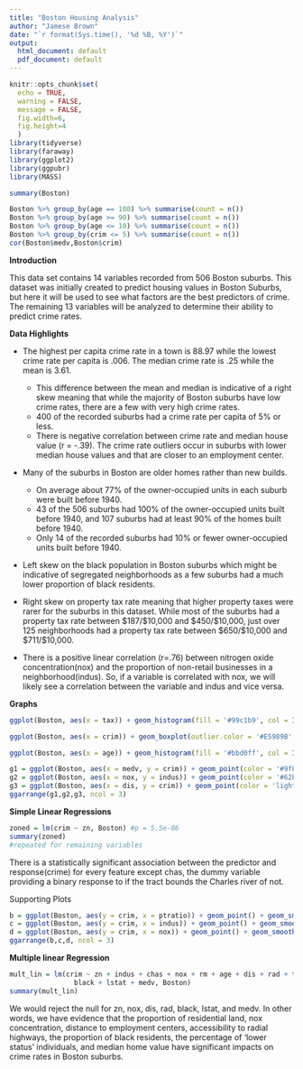 ---
title: "Boston Housing Analysis"
author: "Jamese Brown"
date: "`r format(Sys.time(), '%d %B, %Y')`"
output:
  html_document: default
  pdf_document: default
---

```{r setup, include=FALSE}
knitr::opts_chunk$set(
  echo = TRUE,
  warning = FALSE,
  message = FALSE,
  fig.width=6, 
  fig.height=4
  )
library(tidyverse)
library(faraway)
library(ggplot2)
library(ggpubr)
library(MASS)
```

```{r}
summary(Boston)

Boston %>% group_by(age == 100) %>% summarise(count = n())
Boston %>% group_by(age >= 90) %>% summarise(count = n())
Boston %>% group_by(age <= 10) %>% summarise(count = n())
Boston %>% group_by(crim <= 5) %>% summarise(count = n())
cor(Boston$medv,Boston$crim)
```
**Introduction**

  This data set contains 14 variables recorded from 506 Boston suburbs. This dataset was initially created to predict housing values in Boston Suburbs, but here it will be used to see what factors are the best predictors of crime. The remaining 13 variables will be analyzed to determine their ability to predict crime rates.

**Data Highlights**

* The highest per capita crime rate in a town is 88.97 while the lowest crime rate per capita is .006. The median crime rate is .25 while the mean is 3.61. 
  * This difference between the mean and median is indicative of a right skew meaning that while the majority of Boston suburbs have low crime rates, there are a few with very high crime rates. 
  * 400 of the recorded suburbs had a crime rate per capita of 5% or less. 
  * There is negative correlation between crime rate and median house value (r = -.39). The crime rate outliers occur in suburbs with lower median house values and that are closer to an employment center.

* Many of the suburbs in Boston are older homes rather than new builds. 
  * On average about 77% of the owner-occupied units in each suburb were built before 1940. 
  * 43 of the 506 suburbs had 100% of the owner-occupied units built before 1940, and 107 suburbs had at least 90% of the homes built before 1940. 
  * Only 14 of the recorded suburbs had 10% or fewer owner-occupied units built before 1940.

* Left skew on the black population in Boston suburbs which might be indicative of segregated neighborhoods as a few suburbs had a much lower proportion of black residents.

* Right skew on property tax rate meaning that higher property taxes were rarer for the suburbs in this dataset. While most of the suburbs had a property tax rate between $187/$10,000 and $450/$10,000, just over 125 neighborhoods had a property tax rate between $650/$10,000 and $711/$10,000.

* There is a positive linear correlation (r=.76) between nitrogen oxide concentration(nox) and the proportion of non-retail businesses in a neighborhood(indus). So, if a variable is correlated with nox, we will likely see a correlation between the variable and indus and vice versa.

**Graphs**
```{r}
ggplot(Boston, aes(x = tax)) + geom_histogram(fill = '#99c1b9', col = I('#003049')) + labs(x = 'Property Tax Rates per $10,000', title = 'Property Tax in Boston Suburbs') + theme_bw() + theme(plot.title = element_text(hjust = 0.5))
```
```{r}
ggplot(Boston, aes(x = crim)) + geom_boxplot(outlier.color = '#E5989B', outlier.size = 2) + labs(x = 'Per Capita Crime Rate', title = 'Crime rates in Boston Suburbs') + theme_bw() + theme(plot.title = element_text(hjust = 0.5))
```
```{r}
ggplot(Boston, aes(x = age)) + geom_histogram(fill = '#bbd0ff', col = I('black')) + labs(x = 'Proportion of owned homes built before 1940', title = 'Home age in Boston Suburbs') + theme_bw() + theme_bw() + theme(plot.title = element_text(hjust = 0.5))

```

```{r,fig.width= 15, fig.height=4}
g1 = ggplot(Boston, aes(x = medv, y = crim)) + geom_point(color = '#9f86c0') + labs(x = 'Median Home Value (in $1000)', y = 'Crime Rate per Capita', title = 'Median Home Values and Crime Rates') + theme_bw() + theme_bw() + theme(plot.title = element_text(hjust = 0.5))
g2 = ggplot(Boston, aes(x = nox, y = indus)) + geom_point(color = '#62b6cb') + geom_smooth(method = lm) + labs(x = 'Nitrogen Oxides Concentration (parts per 10 mil)', y = 'Proportion of Non-retail Business Acres', title = 'Nox Concentration and Non-retail Business acres') + theme_bw() + theme_bw() + theme(plot.title = element_text(hjust = 0.5))
g3 = ggplot(Boston, aes(x = dis, y = crim)) + geom_point(color = 'lightgreen')+ labs(x = 'Average Distance from Employment Center', y = 'Crime Rate per Capita', title = 'Distance from Employment Center and Crime Rates') + theme_bw() + theme_bw() + theme(plot.title = element_text(hjust = 0.5))
ggarrange(g1,g2,g3, ncol = 3)
```

**Simple Linear Regressions**
```{r}
zoned = lm(crim ~ zn, Boston) #p = 5.5e-06
summary(zoned)
#repeated for remaining variables
```

  There is a statistically significant association between the predictor and response(crime) for every feature except chas, the dummy variable providing a binary response to if the tract bounds the Charles river of not.

Supporting Plots
```{r,fig.width=15, fig.height=5}
b = ggplot(Boston, aes(y = crim, x = ptratio)) + geom_point() + geom_smooth(method = lm) + labs(x = 'pupil-teacher ratio')+ ggtitle('Pupil-Teacher Ratio and Crime')
c = ggplot(Boston, aes(y = crim, x = indus)) + geom_point() + geom_smooth(method = lm) + labs(x = 'Proportion of Non-retail Business Acres')+ ggtitle('Non-retail Business Acres and Crime')
d = ggplot(Boston, aes(y = crim, x = nox)) + geom_point() + geom_smooth(method = lm) + labs(x = 'nox concentration (parts per 10 mil)')+ ggtitle('Nitrous Oxide Concentration and Crime')
ggarrange(b,c,d, ncol = 3)
```

**Multiple linear Regression**

```{r,fig.width=4, fig.height=2}
mult_lin = lm(crim ~ zn + indus + chas + nox + rm + age + dis + rad + tax + ptratio +
                black + lstat + medv, Boston)
summary(mult_lin)
```

   We would reject the null for zn, nox, dis, rad, black, lstat, and medv. In other words, we have evidence that the proportion of residential land, nox concentration, distance to employment centers, accessibility to radial highways, the proportion of black residents, the percentage of 'lower status' individuals, and median home value have significant impacts on crime rates in Boston suburbs.
